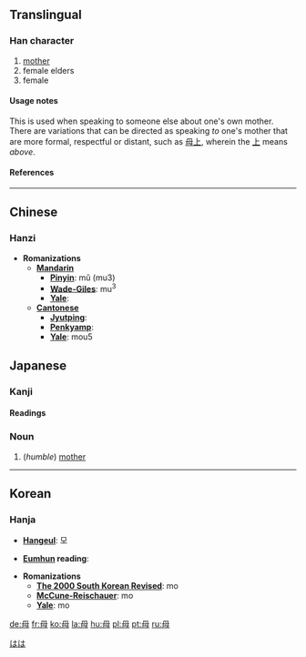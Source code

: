 ==Translingual==
===Han character===
{{Han char|rn=80|rad=毋|as=01|sn=5|four=7750<sub>0</sub>|canj=田卜戈 (WYI)}}
# [[mother]]
# female elders
# female

====Usage notes====
This is used when speaking to someone else about one's own mother. There are variations that can be directed as speaking ''to'' one's mother that are more formal, respectful or distant, such as [[母上]], wherein the [[上]] means ''above''.

====References====
{{Han ref|kx=0588.250|dkj=16723|dj=0980.320|hdz=42380.030|uh=6BCD|ud=27597|bh=A5C0|bd=42432}}

----
==Chinese==
===Hanzi===


* '''Romanizations'''
** '''[[Mandarin]]'''
*** '''[[Pinyin]]''': mǔ (mu3)
*** '''[[Wade-Giles]]''': mu<sup>3</sup>
*** '''[[Yale]]''': 
** '''[[Cantonese]]'''
*** '''[[Jyutping]]''':
*** '''[[Penkyamp]]''': 
*** '''[[Yale]]''': mou5



==Japanese==
[[Category:1000_Japanese_basic_words|はは]]
===Kanji===

{{ja-kanji|grade=2|rs=毋00}}
====Readings====
{{ja-readings|on=[[ぼ]] (bo), [[ぼう]] (bō), [[も]] (mo)|kun=[[はは]] (haha)}}



=== Noun ===
{{ja-noun|k|hira=はは|rom=haha}}
# (''humble'') [[mother]]

----

==Korean==
===Hanja===

* '''[[Hangeul]]''': 모

* '''[[Eumhun]] reading''': 

* '''Romanizations'''
** '''[[The 2000 South Korean Revised Romanization|The 2000 South Korean Revised]]''': mo
** '''[[McCune-Reischauer]]''': mo
** '''[[Yale]]''': mo


[[de:母]]
[[fr:母]]
[[ko:母]]
[[la:母]]
[[hu:母]]
[[pl:母]]
[[pt:母]]
[[ru:母]]